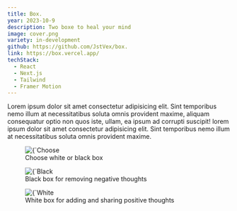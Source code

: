 ```yaml
---
title: Box.
year: 2023-10-9
description: Two boxe to heal your mind
image: cover.png
variety: in-development
github: https://github.com/JstVex/box.
link: https://box.vercel.app/
techStack:
  - React
  - Next.js
  - Tailwind
  - Framer Motion
---
```


Lorem ipsum dolor sit amet consectetur adipisicing elit. Sint temporibus nemo illum at necessitatibus soluta omnis provident maxime, aliquam consequatur optio non quos iste, ullam, ea ipsum ad corrupti suscipit! lorem ipsum dolor sit amet consectetur adipisicing elit. Sint temporibus nemo illum at necessitatibus soluta omnis provident maxime.

<figure>
    <Image 
        src={`/images/projects/soteria2.png`}
        alt={`Choose white or black box`}
        width={593}
        height={305}
        priority
    />
    <figcaption>Choose white or black box</figcaption>
</figure>

<figure>
    <Image 
        src={`/images/projects/soteria2.png`}
        alt={`Black box for removing negative thoughts`}
        width={593}
        height={305}
        priority
    />
    <figcaption>Black box for removing negative thoughts</figcaption>
</figure>

<figure>
    <Image 
        src={`/images/projects/soteria2.png`}
        alt={`White box for adding and sharing positive thoughts`}
        width={593}
        height={305}
        priority
    />
    <figcaption>White box for adding and sharing positive thoughts</figcaption>
</figure>